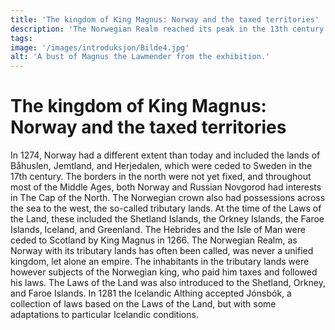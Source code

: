 ```yaml
---
title: 'The kingdom of King Magnus: Norway and the taxed territories'
description: 'The Norwegian Realm reached its peak in the 13th century!'
tags:
image: '/images/introduksjon/Bilde4.jpg'
alt: 'A bust of Magnus the Lawmender from the exhibition.'
---
```



# The kingdom of King Magnus: Norway and the taxed territories

<Container stil="initial side">
    In 1274, Norway had a different extent than today and included the lands of Båhuslen, Jemtland, and Herjedalen, which were ceded to Sweden in the 17th century. The borders in the north were not yet fixed, and throughout most of the Middle Ages, both Norway and Russian Novgorod had interests in The Cap of the North. The Norwegian crown also had possessions across the sea to the west, the so-called tributary lands. At the time of the Laws of the Land, these included the Shetland Islands, the Orkney Islands, the Faroe Islands, Iceland, and Greenland. The Hebrides and the Isle of Man were ceded to Scotland by King Magnus in 1266. The Norwegian Realm, as Norway with its tributary lands has often been called, was never a unified kingdom, let alone an empire. The inhabitants in the tributary lands were however subjects of the Norwegian king, who paid him taxes and followed his laws. The Laws of the Land was also introduced to the Shetland, Orkney, and Faroe Islands. In 1281 the Icelandic Althing accepted Jónsbók, a collection of laws based on the Laws of the Land, but with some adaptations to particular Icelandic conditions.
</Container>

<Figure
    image="/images/introduksjon/skattlandene.jpg"
    title="A map over the Norwegian realm during the Middle Ages."
    alt="A map over the Norwegian realm during the Middle Ages."
>
</Figure>
